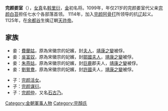 '''完颜娄室'''（{{bd|1078年||1130年||catIdx=}}），[[女真|女真]]名[[斡里衍|斡里衍]]，[[金朝|金]]初名将。1099年，年仅21岁的完颜娄室代父亲[[完颜白苔|完颜白苔]]担任七水个各部落首领。
1114年，加入[[完颜阿骨打|完颜阿骨打]]所领导的抗[[辽朝|辽]]起义。1125年，在[[余都谷|余都谷]]生擒辽朝[[天祚帝|天祚帝]]。

==家族==
*妾：[[費蘭姑|費蘭姑]]，原為宋徽宗的妃嬪，封[[夫人|夫人]]，[[靖康之變|靖康之變]]被俘。
*妾：[[吳富奴|吳富奴]]，原為宋徽宗的妃嬪，封[[鄒國|鄒國]][[夫人|夫人]]，[[靖康之變|靖康之變]]被俘。
*妾：[[朱燕姑|朱燕姑]]，原為宋徽宗的妃嬪，封[[巨鹿|巨鹿]]郡夫人，[[靖康之變|靖康之變]]被俘。
*妾：[[劉鴛鴦|劉鴛鴦]]，原為宋徽宗的妃嬪，封[[許國|許國]]夫人，[[靖康之變|靖康之變]]被俘。

*子：[[完颜活女|完颜活女]]。
*子：[[完颜谋衍|完颜谋衍]]。
*子：[[完颜仲|完颜仲]]，又名[[石古乃|石古乃]]。

[[Category:金朝軍事人物|Category:金朝軍事人物]]
[[Category:完顏氏|Category:完顏氏]]